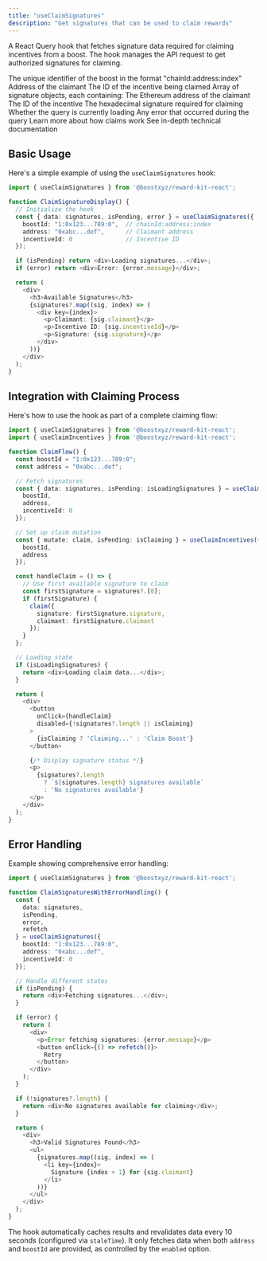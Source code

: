 ```yaml
---
title: "useClaimSignatures"
description: "Get signatures that can be used to claim rewards"
---
```



<RewardKitDisclaimer />

A React Query hook that fetches signature data required for claiming incentives from a boost. The hook manages the API request to get authorized signatures for claiming.

<ParamField body="params" type="object" required>
  <Expandable title="properties">
    <ParamField path="boostId" type="string">
      The unique identifier of the boost in the format "chainId:address:index"
    </ParamField>
    <ParamField path="address" type="Address">
      Address of the claimant
    </ParamField>
    <ParamField path="incentiveId" type="number" required>
      The ID of the incentive being claimed
    </ParamField>
  </Expandable>
</ParamField>

<ResponseField name="Return Value" type="UseQueryResult<Signatures>">
  <Expandable title="properties">
    <ResponseField name="data" type="Array">
      Array of signature objects, each containing:
      <Expandable title="properties">
        <ResponseField name="claimant" type="string">
          The Ethereum address of the claimant
        </ResponseField>
        <ResponseField name="incentiveId" type="number">
          The ID of the incentive
        </ResponseField>
        <ResponseField name="signature" type="string">
          The hexadecimal signature required for claiming
        </ResponseField>
      </Expandable>
    </ResponseField>
    <ResponseField name="isPending" type="boolean">
      Whether the query is currently loading
    </ResponseField>
    <ResponseField name="error" type="Error">
      Any error that occurred during the query
    </ResponseField>
  </Expandable>
</ResponseField>

<CardGroup cols={2}>
  <Card title="Claiming Incentives" icon="rocket" href="/v2/boost-sdk/examples/claim-example">
    Learn more about how claims work
  </Card>
  <Card
    title="useClaimSignatures TSDoc"
    icon="file-lines"
    href="https://rewardkit.boost.xyz/functions/useClaimSignatures.html"
  >
    See in-depth technical documentation
  </Card>
</CardGroup>



## Basic Usage

Here's a simple example of using the `useClaimSignatures` hook:

```typescript
import { useClaimSignatures } from '@boostxyz/reward-kit-react';

function ClaimSignatureDisplay() {
  // Initialize the hook
  const { data: signatures, isPending, error } = useClaimSignatures({
    boostId: "1:0x123...789:0",  // chainId:address:index
    address: "0xabc...def",      // Claimant address
    incentiveId: 0               // Incentive ID
  });

  if (isPending) return <div>Loading signatures...</div>;
  if (error) return <div>Error: {error.message}</div>;

  return (
    <div>
      <h3>Available Signatures</h3>
      {signatures?.map((sig, index) => (
        <div key={index}>
          <p>Claimant: {sig.claimant}</p>
          <p>Incentive ID: {sig.incentiveId}</p>
          <p>Signature: {sig.signature}</p>
        </div>
      ))}
    </div>
  );
}
```

## Integration with Claiming Process

Here's how to use the hook as part of a complete claiming flow:

```typescript
import { useClaimSignatures } from '@boostxyz/reward-kit-react';
import { useClaimIncentives } from '@boostxyz/reward-kit-react';

function ClaimFlow() {
  const boostId = "1:0x123...789:0";
  const address = "0xabc...def";

  // Fetch signatures
  const { data: signatures, isPending: isLoadingSignatures } = useClaimSignatures({
    boostId,
    address,
    incentiveId: 0
  });

  // Set up claim mutation
  const { mutate: claim, isPending: isClaiming } = useClaimIncentives({
    boostId,
    address
  });

  const handleClaim = () => {
    // Use first available signature to claim
    const firstSignature = signatures?.[0];
    if (firstSignature) {
      claim({
        signature: firstSignature.signature,
        claimant: firstSignature.claimant
      });
    }
  };

  // Loading state
  if (isLoadingSignatures) {
    return <div>Loading claim data...</div>;
  }

  return (
    <div>
      <button
        onClick={handleClaim}
        disabled={!signatures?.length || isClaiming}
      >
        {isClaiming ? 'Claiming...' : 'Claim Boost'}
      </button>

      {/* Display signature status */}
      <p>
        {signatures?.length
          ? `${signatures.length} signatures available`
          : 'No signatures available'}
      </p>
    </div>
  );
}
```

## Error Handling

Example showing comprehensive error handling:

```typescript
import { useClaimSignatures } from '@boostxyz/reward-kit-react';

function ClaimSignaturesWithErrorHandling() {
  const {
    data: signatures,
    isPending,
    error,
    refetch
  } = useClaimSignatures({
    boostId: "1:0x123...789:0",
    address: "0xabc...def",
    incentiveId: 0
  });

  // Handle different states
  if (isPending) {
    return <div>Fetching signatures...</div>;
  }

  if (error) {
    return (
      <div>
        <p>Error fetching signatures: {error.message}</p>
        <button onClick={() => refetch()}>
          Retry
        </button>
      </div>
    );
  }

  if (!signatures?.length) {
    return <div>No signatures available for claiming</div>;
  }

  return (
    <div>
      <h3>Valid Signatures Found</h3>
      <ul>
        {signatures.map((sig, index) => (
          <li key={index}>
            Signature {index + 1} for {sig.claimant}
          </li>
        ))}
      </ul>
    </div>
  );
}
```

The hook automatically caches results and revalidates data every 10 seconds (configured via `staleTime`). It only fetches data when both `address` and `boostId` are provided, as controlled by the `enabled` option.
